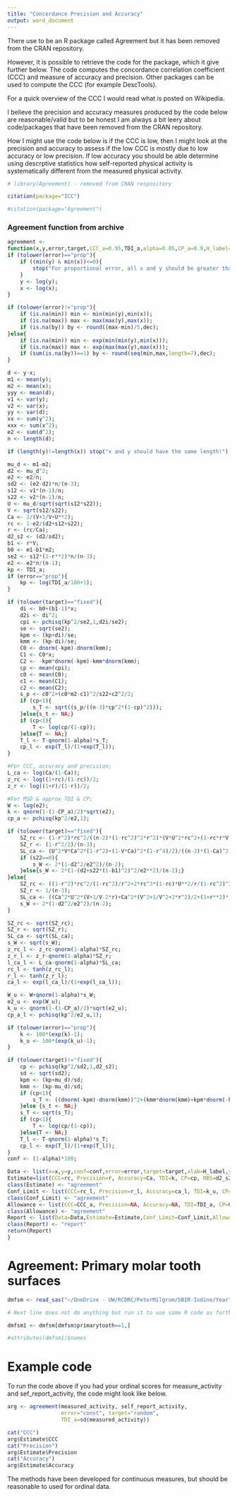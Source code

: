 ---
title: "Concordance Precision and Accuracy"
output: word_document
---

There use to be an R package called Agreement but it has been removed from the CRAN repository.  

However, it is possible to retrieve the code for the package, which it give further below.  The code computes the concordance correlation coefficient (CCC) and measure of accuracy and precision.  Other packages can be used to compute the CCC (for example DescTools).  

For a quick overview of the CCC I would read what is posted on Wikipedia.

I believe the precision and accuracy measures produced by the code below are reasonable/valid but to be honest I am always a bit leery about code/packages that have been removed from the CRAN repository.

How I might use the code below is if the CCC is low, then I might look at the precision and accuracy to assess if the low CCC is mostly due to low accuracy or low precision.  If low accuracy you should be able determine using descrptive statistics how self-reported physical activity is systematically different from the measured physical activity.

```{r}
# library(Agreement) - removed from CRAN respository

citation(package="ICC")

#citation(package="Agreement")
```

### Agreement function from archive

```{r}
agreement <-
function(x,y,error,target,CCC_a=0.95,TDI_a,alpha=0.05,CP_a=0.9,H_label="x",V_label="y",min=NA,max=NA,by=NA,dec=2){
if (tolower(error)=="prop"){
    if ((min(y) & min(x))<=0){
        stop("For proportional error, all x and y should be greater than 0");
    }
    y <- log(y);
    x <- log(x);
}

if (tolower(error)!="prop"){
    if (is.na(min)) min <- min(min(y),min(x));
    if (is.na(max)) max <- max(max(y),max(x));
    if (is.na(by)) by <- round((max-min)/5,dec);
}else{
    if (is.na(min)) min <- exp(min(min(y),min(x)));
    if (is.na(max)) max <- exp(max(max(y),max(x)));
    if (sum(is.na(by))==1) by <- round(seq(min,max,length=7),dec);
}

d <- y-x;
m1 <- mean(y);
m2 <- mean(x);
yyy <- mean(d);
v1 <- var(y);
v2 <- var(x);
yy <- var(d);
xx <- sum(y^2);
xxx <- sum(x^2);
e2 <- sum(d^2);
n <- length(d);

if (length(y)!=length(x)) stop("x and y should have the same length!");

mu_d <- m1-m2; 
d2 <- mu_d^2;
e2 <- e2/n; 
sd2 <- (e2-d2)*n/(n-3); 
s12 <- v1*(n-1)/n; 
s22 <- v2*(n-1)/n; 
U <- mu_d/sqrt(sqrt(s12*s22)); 
V <- sqrt(s12/s22); 
Ca <- 2/(V+1/V+U**2); 
rc <- 1-e2/(d2+s12+s22); 
r <- (rc/Ca); 
d2_s2 <- (d2/sd2); 
b1 <- r*V; 
b0 <- m1-b1*m2; 
se2 <- s12*(1-r**2)*n/(n-3); 
e2 <- e2*n/(n-1);
kp <- TDI_a;
if (error=="prop"){
    kp <- log(TDI_a/100+1);
}

if (tolower(target)=="fixed"){
    di <- b0+(b1-1)*x; 
    d2i <- di^2;
    cpi <- pchisq(kp^2/se2,1,d2i/se2);
    se <- sqrt(se2); 
    kpm <- (kp+di)/se; 
    kmm <- (kp-di)/se;
    C0 <- dnorm(-kpm)-dnorm(kmm); 
    C1 <- C0*x;
    C2 <- -kpm*dnorm(-kpm)-kmm*dnorm(kmm);
    cp <- mean(cpi);
    c0 <- mean(C0);
    c1 <- mean(C1);
    c2 <- mean(C2);
    s_p <- c0^2+(c0*m2-c1)^2/s22+c2^2/2;
    if (cp<1){
        s_T <- sqrt((s_p/((n-3)*cp^2*(1-cp)^2)));
    }else{s_t <- NA;}
    if (cp<1){
        T <- log(cp/(1-cp));
    }else{T <- NA;}
    T_l <- T-qnorm(1-alpha)*s_T;
    cp_l <- exp(T_l)/(1+exp(T_l));
}

#For CCC, accuracy and precision;
L_ca <- log(Ca/(1-Ca));
z_rc <- log((1+rc)/(1-rc))/2; 
z_r <- log((1+r)/(1-r))/2; 

#For MSD & approx TDI & CP;
W <- log(e2);
k <- qnorm(1-(1-CP_a)/2)*sqrt(e2);
cp_a <- pchisq(kp^2/e2,1); 

if (tolower(target)=="fixed"){
    SZ_rc <- (1-r^2)*rc^2/((n-2)*(1-rc^2)^2*r^2)*(V*U^2*rc^2+(1-rc*r*V)^2+V^2*rc^2*(1-r^2)/2); 
    SZ_r <- (1-r^2/2)/(n-3);
    SL_ca <- (U^2*V*Ca^2*(1-r^2)+(1-V*Ca)^2*(1-r^4)/2)/((n-2)*(1-Ca)^2);
    if (s22==0){
        s_W <- 2*(1-d2^2/e2^2)/(n-2);
    }else{s_W <- 2*(1-(d2+s22*(1-b1)^2)^2/e2**2)/(n-2);}   
}else{
    SZ_rc <- ((1-r^2)*rc^2/(1-rc^2)/r^2+2*rc^3*(1-rc)*U**2/r/(1-rc^2)^2-rc^4*U^4/r^2/(1-rc^2)^2/2)/(n-2);
    SZ_r <- 1/(n-3);
    SL_ca <- ((Ca^2*U^2*(V+1/V-2*r)+Ca^2*(V^2+1/V^2+2*r^2)/2+(1+r**2)*(Ca*U^2-1))/((n-2)*(1-Ca)^2));
    s_W <- 2*(1-d2^2/e2^2)/(n-2);
}

SZ_rc <- sqrt(SZ_rc); 
SZ_r <- sqrt(SZ_r); 
SL_ca <- sqrt(SL_ca); 
s_W <- sqrt(s_W);
z_rc_l <- z_rc-qnorm(1-alpha)*SZ_rc; 
z_r_l <- z_r-qnorm(1-alpha)*SZ_r;
l_ca_l <- L_ca-qnorm(1-alpha)*SL_ca;
rc_l <- tanh(z_rc_l); 
r_l <- tanh(z_r_l); 
ca_l <- exp(l_ca_l)/(1+exp(l_ca_l));

W_u <- W+qnorm(1-alpha)*s_W;
e2_u <- exp(W_u);
k_u <- qnorm(1-(1-CP_a)/2)*sqrt(e2_u);
cp_a_l <- pchisq(kp^2/e2_u,1); 

if (tolower(error)=="prop"){
    k <- 100*(exp(k)-1); 
    k_u <- 100*(exp(k_u)-1);
}

if (tolower(target)!="fixed"){
    cp <- pchisq(kp^2/sd2,1,d2_s2); 
    sd <- sqrt(sd2); 
    kpm <- (kp+mu_d)/sd; 
    kmm <- (kp-mu_d)/sd;
    if (cp<1){ 
        s_T <- ((dnorm(-kpm)-dnorm(kmm))^2+(kmm*dnorm(kmm)+kpm*dnorm(-kpm))^2/2)/((n-3)*cp^2*(1-cp)^2); 
    }else {s_t <- NA;}  
    s_T <- sqrt(s_T);
    if (cp<1){
        T <- log(cp/(1-cp));
    }else{T <- NA;}
    T_l <- T-qnorm(1-alpha)*s_T;
    cp_l <- exp(T_l)/(1+exp(T_l));
}
conf <- (1-alpha)*100;

Data <- list(x=x,y=y,conf=conf,error=error,target=target,xlab=H_label,ylab=V_label,min=min,max=max,by=by,dec=dec)
Estimate=list(CCC=rc, Precision=r, Accuracy=Ca, TDI=k, CP=cp, RBS=d2_s2)
class(Estimate) <- "agreement"
Conf_Limit <- list(CCC=rc_l, Precision=r_l, Accuracy=ca_l, TDI=k_u, CP=cp_l, RBS=NA)
class(Conf_Limit) <- "agreement"
Allowance <- list(CCC=CCC_a, Precision=NA, Accuracy=NA, TDI=TDI_a, CP=CP_a, RBS=NA)
class(Allowance) <- "agreement"
Report <- list(Data=Data,Estimate=Estimate,Conf_Limit=Conf_Limit,Allowance=Allowance)
class(Report) <- "report"
return(Report)
}
```


# Agreement: Primary molar tooth surfaces

```{r, include=FALSE}
dmfsm <- read_sas("~/OneDrive - UW/RCDRC/PeterMilgrom/SBIR-Iodine/YearTwo/YearTwo_ExaminerCalibration/dmfs_mrgd_pm2019May16.sas7bdat")

# Next line does not do anything but run it to use same R code as further below for primary, permanent and all tooth surfaces

dmfsm1 <- dmfsm[dmfsm$primarytooth==1,]

#attributes(dmfsm1)$names
```
 
# Example code

To run the code above if you had your ordinal scores for measure_activity and sef_report_activity, the code might look like below.

```{r}
arg <- agreement(measured_activity, self_report_activity, 
                 error="const", target="random", 
                 TDI_a=sd(measured_activity))

cat("CCC")
arg$Estimate$CCC
cat("Precision")
arg$Estimate$Precision
cat("Accuracy")
arg$Estimate$Accuracy
```

The methods have been developed for continuous measures, but should be reasonable to used for ordinal data.
